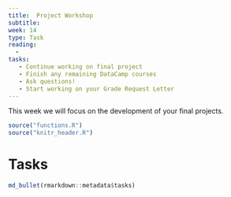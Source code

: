 ```yaml
---
title:  Project Workshop
subtitle:  
week: 14
type: Task
reading:
  - 
tasks:
   - Continue working on final project
   - Finish any remaining DataCamp courses
   - Ask questions!
   - Start working on your Grade Request Letter
---
```



This week we will focus on the development of your final projects.



```r
source("functions.R")
source("knitr_header.R")
```

# Tasks

```r
md_bullet(rmarkdown::metadata$tasks)
```


